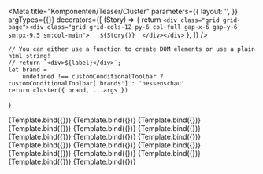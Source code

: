 

<Meta
    title="Komponenten/Teaser/Cluster"
    parameters={{
        layout: '',
    }}
    argTypes={{}}
    decorators={[
        (Story) => {
            return `<div class="grid grid-page"><div class="grid grid-cols-12 py-6 col-full gap-x-6 gap-y-6 sm:px-9.5 sm:col-main">  
                ${Story()} 
                </div></div>`
        },
    ]}
/>

    // You can either use a function to create DOM elements or use a plain html string!
    // return `<div>${label}</div>`;
    let brand =
        undefined !== customConditionalToolbar ? customConditionalToolbar['brands'] : 'hessenschau'
    return cluster({ brand, ...args })
}

<Preview withToolbar>
    <Story name="Kurzmeldungen 100" args={clusterTeaser100}>
        {Template.bind({})}
    </Story>
    <Story name="Kurzmeldungen 50" args={clusterTeaser50}>
        {Template.bind({})}
    </Story>
    <Story name="Kurzmeldungen 33" args={clusterTeaser33}>
        {Template.bind({})}
    </Story>
    <Story name="Schlagzeilen mit Genrebild 100" args={clusterTeaserGenre100}>
        {Template.bind({})}
    </Story>
    <Story name="Schlagzeilen mit Genrebild 50" args={clusterTeaserGenre50}>
        {Template.bind({})}
    </Story>
    <Story name="Schlagzeilen mit Genrebild 33" args={clusterTeaserGenre33}>
        {Template.bind({})}
    </Story>
    <Story name="Schlagzeilen mit Teaserbild 100" args={clusterTeaserImage100}>
        {Template.bind({})}
    </Story>
    <Story name="Schlagzeilen mit Teaserbild 50" args={clusterTeaserImage50}>
        {Template.bind({})}
    </Story>
    <Story name="Schlagzeilen mit Teaserbild 33" args={clusterTeaserImage33}>
        {Template.bind({})}
    </Story>
    <Story name="Meistgeklickt/Wanda 100" args={clusterTeaserOrdered100}>
        {Template.bind({})}
    </Story>
    <Story name="Meistgeklickt/Wanda 50" args={clusterTeaserOrdered50}>
        {Template.bind({})}
    </Story>
    <Story name="Meistgeklickt/Wanda 33" args={clusterTeaserOrdered33}>
        {Template.bind({})}
    </Story>
    <Story name="tagesschau/sportschau 100" args={clusterTeaserExtern100}>
        {Template.bind({})}
    </Story>
    <Story name="tagesschau/sportschau 50" args={clusterTeaserExtern50}>
        {Template.bind({})}
    </Story>
    <Story name="tagesschau/sportschau 33" args={clusterTeaserExtern33}>
        {Template.bind({})}
    </Story>
    <Story name="PodcastEpisoden ClusterTeaser" args={PodcastChannelClusterTeaser}>
        {Template.bind({})}
    </Story>
    <Story name="Meistgeklickt-Box mit langem Titel" args={clusterTeaserOrdered33LongTitle}>
        {Template.bind({})}
    </Story>
</Preview>

